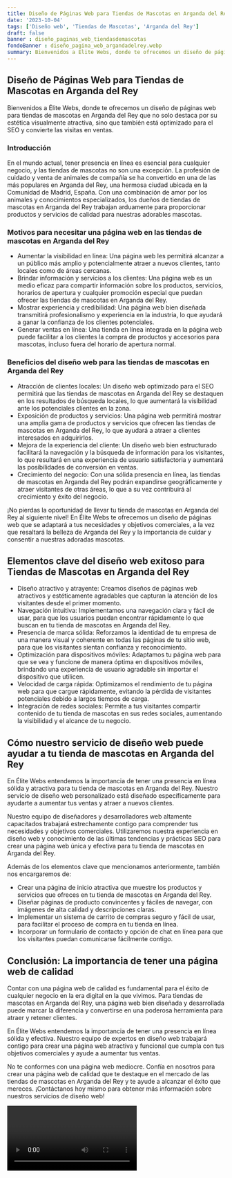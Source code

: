 ```yaml
---
title: Diseño de Páginas Web para Tiendas de Mascotas en Arganda del Rey
date: '2023-10-04'
tags: ['Diseño web', 'Tiendas de Mascotas', 'Arganda del Rey']
draft: false
banner : diseño_paginas_web_tiendasdemascotas
fondoBanner : diseño_pagina_web_argandadelrey.webp
summary: Bienvenidos a Élite Webs, donde te ofrecemos un diseño de páginas web para tiendas de mascotas en Arganda del Rey que no solo destaca por su estética visualmente atractiva, sino que también está optimizado para el SEO y convierte las visitas en ventas.
---
```


## Diseño de Páginas Web para Tiendas de Mascotas en Arganda del Rey

Bienvenidos a Élite Webs, donde te ofrecemos un diseño de páginas web para tiendas de mascotas en Arganda del Rey que no solo destaca por su estética visualmente atractiva, sino que también está optimizado para el SEO y convierte las visitas en ventas.

### **Introducción**

En el mundo actual, tener presencia en línea es esencial para cualquier negocio, y las tiendas de mascotas no son una excepción. La profesión de cuidado y venta de animales de compañía se ha convertido en una de las más populares en Arganda del Rey, una hermosa ciudad ubicada en la Comunidad de Madrid, España. Con una combinación de amor por los animales y conocimientos especializados, los dueños de tiendas de mascotas en Arganda del Rey trabajan arduamente para proporcionar productos y servicios de calidad para nuestras adorables mascotas.

### **Motivos para necesitar una página web en las tiendas de mascotas en Arganda del Rey**

* Aumentar la visibilidad en línea: Una página web les permitirá alcanzar a un público más amplio y potencialmente atraer a nuevos clientes, tanto locales como de áreas cercanas.
* Brindar información y servicios a los clientes: Una página web es un medio eficaz para compartir información sobre los productos, servicios, horarios de apertura y cualquier promoción especial que puedan ofrecer las tiendas de mascotas en Arganda del Rey.
* Mostrar experiencia y credibilidad: Una página web bien diseñada transmitirá profesionalismo y experiencia en la industria, lo que ayudará a ganar la confianza de los clientes potenciales.
* Generar ventas en línea: Una tienda en línea integrada en la página web puede facilitar a los clientes la compra de productos y accesorios para mascotas, incluso fuera del horario de apertura normal.

### **Beneficios del diseño web para las tiendas de mascotas en Arganda del Rey**

* Atracción de clientes locales: Un diseño web optimizado para el SEO permitirá que las tiendas de mascotas en Arganda del Rey se destaquen en los resultados de búsqueda locales, lo que aumentará la visibilidad ante los potenciales clientes en la zona.
* Exposición de productos y servicios: Una página web permitirá mostrar una amplia gama de productos y servicios que ofrecen las tiendas de mascotas en Arganda del Rey, lo que ayudará a atraer a clientes interesados en adquirirlos.
* Mejora de la experiencia del cliente: Un diseño web bien estructurado facilitará la navegación y la búsqueda de información para los visitantes, lo que resultará en una experiencia de usuario satisfactoria y aumentará las posibilidades de conversión en ventas.
* Crecimiento del negocio: Con una sólida presencia en línea, las tiendas de mascotas en Arganda del Rey podrán expandirse geográficamente y atraer visitantes de otras áreas, lo que a su vez contribuirá al crecimiento y éxito del negocio.

¡No pierdas la oportunidad de llevar tu tienda de mascotas en Arganda del Rey al siguiente nivel! En Élite Webs te ofrecemos un diseño de páginas web que se adaptará a tus necesidades y objetivos comerciales, a la vez que resaltará la belleza de Arganda del Rey y la importancia de cuidar y consentir a nuestras adoradas mascotas.

<GifSeo />

<Cta />

## Elementos clave del diseño web exitoso para Tiendas de Mascotas en Arganda del Rey

- Diseño atractivo y atrayente: Creamos diseños de páginas web atractivos y estéticamente agradables que capturan la atención de los visitantes desde el primer momento.
- Navegación intuitiva: Implementamos una navegación clara y fácil de usar, para que los usuarios puedan encontrar rápidamente lo que buscan en tu tienda de mascotas en Arganda del Rey.
- Presencia de marca sólida: Reforzamos la identidad de tu empresa de una manera visual y coherente en todas las páginas de tu sitio web, para que los visitantes sientan confianza y reconocimiento.
- Optimización para dispositivos móviles: Adaptamos tu página web para que se vea y funcione de manera óptima en dispositivos móviles, brindando una experiencia de usuario agradable sin importar el dispositivo que utilicen.
- Velocidad de carga rápida: Optimizamos el rendimiento de tu página web para que cargue rápidamente, evitando la pérdida de visitantes potenciales debido a largos tiempos de carga.
- Integración de redes sociales: Permite a tus visitantes compartir contenido de tu tienda de mascotas en sus redes sociales, aumentando la visibilidad y el alcance de tu negocio.

## Cómo nuestro servicio de diseño web puede ayudar a tu tienda de mascotas en Arganda del Rey

En Élite Webs entendemos la importancia de tener una presencia en línea sólida y atractiva para tu tienda de mascotas en Arganda del Rey. Nuestro servicio de diseño web personalizado está diseñado específicamente para ayudarte a aumentar tus ventas y atraer a nuevos clientes.

Nuestro equipo de diseñadores y desarrolladores web altamente capacitados trabajará estrechamente contigo para comprender tus necesidades y objetivos comerciales. Utilizaremos nuestra experiencia en diseño web y conocimiento de las últimas tendencias y prácticas SEO para crear una página web única y efectiva para tu tienda de mascotas en Arganda del Rey.

Además de los elementos clave que mencionamos anteriormente, también nos encargaremos de:

- Crear una página de inicio atractiva que muestre los productos y servicios que ofreces en tu tienda de mascotas en Arganda del Rey.
- Diseñar páginas de producto convincentes y fáciles de navegar, con imágenes de alta calidad y descripciones claras.
- Implementar un sistema de carrito de compras seguro y fácil de usar, para facilitar el proceso de compra en tu tienda en línea.
- Incorporar un formulario de contacto y opción de chat en línea para que los visitantes puedan comunicarse fácilmente contigo.

## Conclusión: La importancia de tener una página web de calidad

Contar con una página web de calidad es fundamental para el éxito de cualquier negocio en la era digital en la que vivimos. Para tiendas de mascotas en Arganda del Rey, una página web bien diseñada y desarrollada puede marcar la diferencia y convertirse en una poderosa herramienta para atraer y retener clientes.

En Élite Webs entendemos la importancia de tener una presencia en línea sólida y efectiva. Nuestro equipo de expertos en diseño web trabajará contigo para crear una página web atractiva y funcional que cumpla con tus objetivos comerciales y ayude a aumentar tus ventas.

No te conformes con una página web mediocre. Confía en nosotros para crear una página web de calidad que te destaque en el mercado de las tiendas de mascotas en Arganda del Rey y te ayude a alcanzar el éxito que mereces. ¡Contáctanos hoy mismo para obtener más información sobre nuestros servicios de diseño web!

<Video />

<CtaBot job='Tiendas de Mascotas' city='Arganda del Rey'/>

<Gmaps query='Arganda del Rey+españa+maps' />
